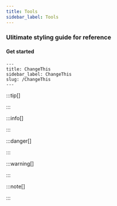 ```yaml
---
title: Tools
sidebar_label: Tools
---
```


### Ulitimate styling guide for reference

#### Get started

```mdx title="Standard"
---
title: ChangeThis
sidebar_label: ChangeThis
slug: /ChangeThis
---
```


:::tip[]


:::

:::info[]


:::

:::danger[]


:::

:::warning[]


:::

:::note[]


:::

